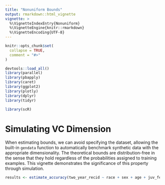 ```yaml
---
title: "Nonuniform Bounds"
output: rmarkdown::html_vignette
vignette: >
  %\VignetteIndexEntry{Nonuniform}
  %\VignetteEngine{knitr::rmarkdown}
  %\VignetteEncoding{UTF-8}
---
```


```r
knitr::opts_chunk$set(
  collapse = TRUE,
  comment = "#>"
)
```

```r
devtools::load_all()
library(parallel)
library(pbapply)
library(caret)
library(ggplot2)
library(plotly)
library(dplyr)
library(tidyr)
```
```r

library(scR)
```

# Simulating VC Dimension

When estimating bounds, we can avoid specifying the dataset, allowing the built-in `gendata` function to automatically benchmark synthetic data with the appropriate dimensionality. The theoretical bounds are distribution-free in the sense that they hold regardless of the probabilities assigned to training examples. This vignette demonstrates the significance of this property through simulation.

```r
results <- estimate_accuracy(two_year_recid ~ race + sex + age + juv_fel_count + juv_misd_count + priors_count + charge_degree..misd.fel.,mylogit,maxn=nrow(br),dim=7,predictfn = mypred)
```